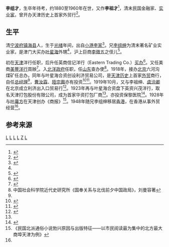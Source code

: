 '''李组才'''，生卒年待考，约1880至1960年在世，又作'''李祖才'''<ref>{{cite web|url=http://zx.zh.gov.cn/wxhb/wszl/201206/t20120605_178995.html|title=镇海商帮活动年表|publisher=文史资料|author=陈先|date=2012年6月5日|deadurl=yes|archiveurl=https://archive.is/20160507222729/http://zx.zh.gov.cn/wxhb/wszl/201206/t20120605_178995.html|archivedate=2016年5月7日}}</ref>，清末民国金融家、[[实业家|实业家]]，曾开办天津历史上首家外贸行<ref name="li tianjin">{{cite web |url=http://www.tjdfz.org.cn/tjtz/wmz/wmqy/hsmyh/index.shtml |title=华商贸易行 |publisher=天津地方志网 |author=天津通志 |access-date=2016-07-28 |archive-url=https://web.archive.org/web/20160810212338/http://www.tjdfz.org.cn/tjtz/wmz/wmqy/hsmyh/index.shtml |archive-date=2016-08-10 |dead-url=yes }}</ref>。

==生平==

清[[宁波府|宁波府]][[镇海县|镇海县]]人，生于[[光绪|光绪]]年间，出自[[小港李家|小港李家]]<ref>{{cite web |url=http://nbb.zhxww.net/gaer/zqsb/zq_sbyj/200805/20080511212507.asp |title=宁波商帮 百年之最 |publisher=镇海新闻网 |author=商帮研究 |date=2008-05-11 |access-date=2016-07-28 |archive-date=2015-07-12 |archive-url=https://web.archive.org/web/20150712024809/http://nbb.zhxww.net/gaer/zqsb/zq_sbyj/200805/20080511212507.asp |dead-url=no }}</ref>。兄[[李组绅|李组绅]]为清末著名矿业实业家，是津门大买办[[叶星海|叶星海]]外甥<ref name="li tianjin"/>，沪上巨商[[李徵五|李徵五]]之侄儿<ref name="li zusheng">{{cite web |url=http://www.cndca.org.cn/mjzy/ztzl/hdlzt/_1007539/_1007579/1032725/index.html |title=李组绅 |publisher=中国民主建国会 |author=民建先贤 |date=2015年12月4日 |access-date=2016年7月28日 |archive-date=2019年9月17日 |archive-url=https://web.archive.org/web/20190917130705/http://www.cndca.org.cn/mjzy/ztzl/hdlzt/_1007539/_1007579/1032725/index.html |dead-url=no }}</ref>。

初在[[天津|天津]]洋行任职，后升任英商信记洋行（Eastern Trading Co.）[[买办|买办]]<ref>{{cite web |url=http://economy.guoxue.com/?p=7160 |title=鸦片战争前对外贸易中的行商制度 |publisher=中国经济史论坛 |author=吴承明 |date=2012-08-09 |access-date=2016-07-28 |archive-date=2020-08-11 |archive-url=https://web.archive.org/web/20200811192146/http://economy.guoxue.com/?p=7160 |dead-url=no }}</ref>。又任美商[[美丰洋行大楼|美豐洋行]]買辦<ref>{{cite book |title=《買辦與近代中國》|author=中文大學中國文化研究所文物館中文大學歷史系 |year=2003 |location=香港 |page=75 |isbn=9789620429071 |publisher=三聯書店(香港)有限公司}}</ref>。入[[北洋政府|北洋政府]]任职，任[[山东|山东]]查办使<ref>中国社会科学院近代史研究所《国奉关系与北伐前夕中国政局》，刘曼容著</ref>。1918年，接办[[北京|北京]]六河沟煤矿任总办。同年与叶星海合资创设利济贸易公司，是[[天津历史|天津历史]]上首家[[外贸|外贸]]商行，自任[[总经理|总经理]]<ref name="li tianjin"/>，[[曹汝霖|曹汝霖]]、[[陸宗輿|陸宗輿]]亦有投资<ref>{{cite book |title=《重看民國人物: 從張愛玲到杜月笙》|author=蔡登山 |year=2015 |location=台湾 |page=301 |isbn=9787101108057 |publisher=中華書局}}</ref><ref>{{cite book |title=《民國政壇見聞錄》|author=李晉,  蔡登山 |year=2004 |location=香港 |page=7 |isbn=9789865729073 |publisher=「獨立作家」}}</ref>。1919年10月，又与李祖绅、[[虞洽卿|虞洽卿]]在北京成立利济出入口贸易行<ref>{{cite web |url=http://dfwx.whlib.org.cn/webs/show/notice/53/143.html |title=宁波买办与汉口对外贸易：宁波人与汉口的进出口贸易 |publisher=武汉地方文献 |author=杜宏英 |date=2012年6月5日 |access-date=2016年7月28日 |archive-date=2020年9月26日 |archive-url=https://web.archive.org/web/20200926221547/http://dfwx.whlib.org.cn/webs/show/notice/53/143.html |dead-url=no }}</ref>。1923年再与叶星海合资盘下英资兴茂洋行，取名天津打包股份有限公司，成为首家华资打包厂商<ref name="li tianjin"/>。亦投资保黎医院<ref>{{cite web |url=http://zx.nbjb.gov.cn/art/2011/6/15/art_6527_234559.html |title=省内最早使用X光镜的保黎医院 |publisher=史海钩沉 |date=2011-06-15 |access-date=2016-07-28 |archive-date=2019-09-18 |archive-url=https://web.archive.org/web/20190918133522/http://zx.nbjb.gov.cn/art/2011/6/15/art_6527_234559.html |dead-url=yes }}</ref>。1928年与[[叶庸方|叶庸方]]在天津创办《商报》<ref>《民国北派通俗小说勃兴原因与出版特征——以市民阅读最为集中的北方最大商埠天津为例》</ref>。1948年随兄李组绅移居[[香港|香港]]，在香港从事外贸经营<ref name="li zusheng"/>。

==参考来源==
{{reflist|2}}

[[Category:宁波商帮|L]]
[[Category:香港宁波人|L]]
[[Category:镇海县人|L]]
[[Category:香港商人|L]]
[[Category:小港李家|Z]]
[[Category:甬帮买办|L]]